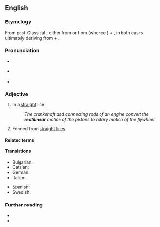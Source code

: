 ==English==

===Etymology===
{{root|en|ine-pro|*h₃reǵ-}}
From post-Classical {{bor|en|la|-}}; either from {{m|la|rectilīneāris}} or from {{m|la|rectilīneus}} (whence {{m|en|rectiline}}) + {{m|en|-ar}}, in both cases ultimately deriving from {{m|la|rectus||straight}} + {{m|la|līnea||line}}.

===Pronunciation===
* {{a|GA}} {{IPA|en|/ˌɹɛktɪˈlɪniɚ/}}
* {{a|RP}} {{IPA|en|/ˌɹɛktɪˈlɪnɪə/}}
* {{hyph|en|rec|ti|lin|ear}}

===Adjective===
{{en-adj}}

# In a [[straight]] line.
#: ''The crankshaft and connecting rods of an engine convert the '''rectilinear''' motion of the pistons to rotary motion of the flywheel.''
# {{lb|en|geometry|arts}} Formed from [[straight line]]s.

====Related terms====
{{rel2|en
|rectangle
|rectangular
|rectilineal
|rectilinearity
|rectilinearly
}}

====Translations====
{{trans-top|in a straight line}}
* Bulgarian: {{t+|bg|праволинеен}}
* Catalan: {{t|ca|rectilini}}
* German: {{t+|de|geradlinig}}
* Italian: {{t+|it|rettilineo}}
{{trans-mid}}
* Spanish: {{t|es|rectilíneo}}
* Swedish: {{t+|sv|rätlinjig}}
{{trans-bottom}}

===Further reading===
* {{R:Century 1911}}
* {{R:OneLook}}